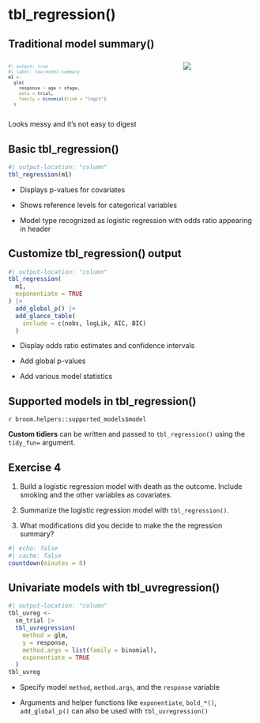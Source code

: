 # tbl_regression()

## Traditional model summary()

::: columns
::: {.column width="50%" style="font-size:0.75em;font-family:monospace"}
```r
#| output: true
#| label: raw-model-summary
m1 <- 
  glm(
    response ~ age + stage,
    data = trial,
    family = binomial(link = "logit")
  )
```
:::

::: {.column width="50%" style="font-size:0.5em;"}
![](images/raw-output-logistic-regression.png)
:::
:::

Looks [messy]{.emphasis} and it's not easy to digest

## Basic tbl_regression()

```r
#| output-location: "column"
tbl_regression(m1)
```

-   Displays [p-values]{.emphasis} for covariates

-   Shows [reference levels]{.emphasis} for categorical variables

-   [Model type recognized]{.emphasis} as logistic regression with odds ratio appearing in header

## Customize tbl_regression() output

```r
#| output-location: "column"
tbl_regression(
  m1,
  exponentiate = TRUE
) |> 
  add_global_p() |>
  add_glance_table(
    include = c(nobs, logLik, AIC, BIC)
  )
```

-   Display [odds ratio]{.emphasis} estimates and [confidence intervals]{.emphasis}

-   Add [global p-values]{.emphasis}

-   Add various model statistics

## Supported models in tbl_regression()

`r broom.helpers::supported_models$model`

**Custom tidiers** can be written and passed to `tbl_regression()` using the `tidy_fun=` argument.

## Exercise 4

1. Build a logistic regression model with death as the outcome. Include smoking and the other variables as covariates.

1. Summarize the logistic regression model with `tbl_regression()`.

1. What modifications did you decide to make the the regression summary?

```r
#| echo: false
#| cache: false
countdown(minutes = 8)
```

## Univariate models with tbl_uvregression()

```r
#| output-location: "column"
tbl_uvreg <- 
  sm_trial |> 
  tbl_uvregression(
    method = glm,
    y = response,
    method.args = list(family = binomial),
    exponentiate = TRUE
  )
tbl_uvreg
```

-   Specify model `method`, `method.args`, and the `response` variable

-   Arguments and helper functions like `exponentiate`, `bold_*()`, `add_global_p()` can also be used with `tbl_uvregression()`

